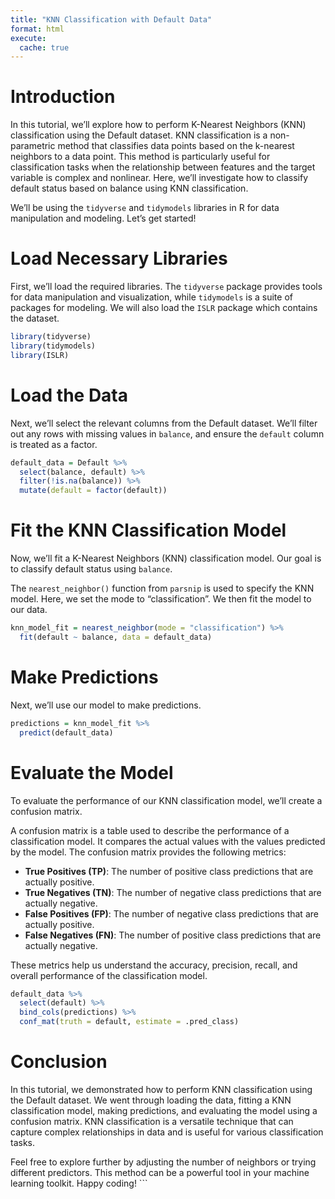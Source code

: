 ```yaml
---
title: "KNN Classification with Default Data"
format: html
execute: 
  cache: true
---
```


# Introduction

In this tutorial, we'll explore how to perform K-Nearest Neighbors (KNN) classification using the Default dataset. KNN classification is a non-parametric method that classifies data points based on the k-nearest neighbors to a data point. This method is particularly useful for classification tasks when the relationship between features and the target variable is complex and nonlinear. Here, we'll investigate how to classify default status based on balance using KNN classification.

We'll be using the `tidyverse` and `tidymodels` libraries in R for data manipulation and modeling. Let's get started!

# Load Necessary Libraries

First, we'll load the required libraries. The `tidyverse` package provides tools for data manipulation and visualization, while `tidymodels` is a suite of packages for modeling. We will also load the `ISLR` package which contains the dataset.

```r
library(tidyverse)
library(tidymodels)
library(ISLR)
```

# Load the Data

Next, we'll select the relevant columns from the Default dataset. We'll filter out any rows with missing values in `balance`, and ensure the `default` column is treated as a factor.

```r
default_data = Default %>% 
  select(balance, default) %>% 
  filter(!is.na(balance)) %>% 
  mutate(default = factor(default))
```

# Fit the KNN Classification Model

Now, we'll fit a K-Nearest Neighbors (KNN) classification model. Our goal is to classify default status using `balance`. 

The `nearest_neighbor()` function from `parsnip` is used to specify the KNN model. Here, we set the mode to "classification". We then fit the model to our data.

```r
knn_model_fit = nearest_neighbor(mode = "classification") %>% 
  fit(default ~ balance, data = default_data)
```

# Make Predictions

Next, we'll use our model to make predictions.

```r
predictions = knn_model_fit %>% 
  predict(default_data)
```

# Evaluate the Model

To evaluate the performance of our KNN classification model, we'll create a confusion matrix. 

A confusion matrix is a table used to describe the performance of a classification model. It compares the actual values with the values predicted by the model. The confusion matrix provides the following metrics:

- **True Positives (TP)**: The number of positive class predictions that are actually positive.
- **True Negatives (TN)**: The number of negative class predictions that are actually negative.
- **False Positives (FP)**: The number of negative class predictions that are actually positive.
- **False Negatives (FN)**: The number of positive class predictions that are actually negative.

These metrics help us understand the accuracy, precision, recall, and overall performance of the classification model.

```r
default_data %>% 
  select(default) %>% 
  bind_cols(predictions) %>% 
  conf_mat(truth = default, estimate = .pred_class)
```

# Conclusion

In this tutorial, we demonstrated how to perform KNN classification using the Default dataset. We went through loading the data, fitting a KNN classification model, making predictions, and evaluating the model using a confusion matrix. KNN classification is a versatile technique that can capture complex relationships in data and is useful for various classification tasks.

Feel free to explore further by adjusting the number of neighbors or trying different predictors. This method can be a powerful tool in your machine learning toolkit. Happy coding!
```
